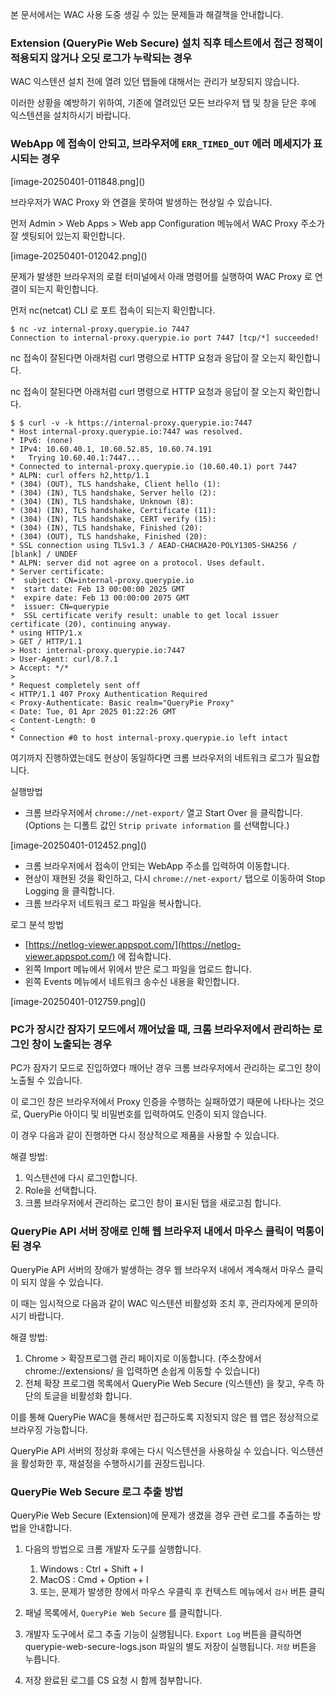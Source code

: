 본 문서에서는 WAC 사용 도중 생길 수 있는 문제들과 해결책을 안내합니다.

### Extension (QueryPie Web Secure) 설치 직후 테스트에서 접근 정책이 적용되지 않거나 오딧 로그가 누락되는 경우
WAC 익스텐션 설치 전에 열려 있던 탭들에 대해서는 관리가 보장되지 않습니다.

이러한 상황을 예방하기 위하여, 기존에 열려있던 모든 브라우저 탭 및 창을 닫은 후에 익스텐션을 설치하시기 바랍니다.

### WebApp 에 접속이 안되고, 브라우저에 `ERR_TIMED_OUT` 에러 메세지가 표시되는 경우
<p align="center">
<div>[image-20250401-011848.png]()</div>
</p>

브라우저가 WAC Proxy 와 연결을 못하여 발생하는 현상일 수 있습니다.

먼저 Admin &gt; Web Apps &gt; Web app Configuration 메뉴에서 WAC Proxy 주소가 잘 셋팅되어 있는지 확인합니다.

<p align="center">
<div>[image-20250401-012042.png]()</div>
</p>

문제가 발생한 브라우저의 로컬 터미널에서 아래 명령어를 실행하여 WAC Proxy 로 연결이 되는지 확인합니다.

먼저 nc(netcat) CLI 로 포트 접속이 되는지 확인합니다.

```
$ nc -vz internal-proxy.querypie.io 7447
Connection to internal-proxy.querypie.io port 7447 [tcp/*] succeeded!
```

nc 접속이 잘된다면 아래처럼 curl 명령으로 HTTP 요청과 응답이 잘 오는지 확인합니다.

nc 접속이 잘된다면 아래처럼 curl 명령으로 HTTP 요청과 응답이 잘 오는지 확인합니다.

```
$ $ curl -v -k https://internal-proxy.querypie.io:7447
* Host internal-proxy.querypie.io:7447 was resolved.
* IPv6: (none)
* IPv4: 10.60.40.1, 10.60.52.85, 10.60.74.191
*   Trying 10.60.40.1:7447...
* Connected to internal-proxy.querypie.io (10.60.40.1) port 7447
* ALPN: curl offers h2,http/1.1
* (304) (OUT), TLS handshake, Client hello (1):
* (304) (IN), TLS handshake, Server hello (2):
* (304) (IN), TLS handshake, Unknown (8):
* (304) (IN), TLS handshake, Certificate (11):
* (304) (IN), TLS handshake, CERT verify (15):
* (304) (IN), TLS handshake, Finished (20):
* (304) (OUT), TLS handshake, Finished (20):
* SSL connection using TLSv1.3 / AEAD-CHACHA20-POLY1305-SHA256 / [blank] / UNDEF
* ALPN: server did not agree on a protocol. Uses default.
* Server certificate:
*  subject: CN=internal-proxy.querypie.io
*  start date: Feb 13 00:00:00 2025 GMT
*  expire date: Feb 13 00:00:00 2075 GMT
*  issuer: CN=querypie
*  SSL certificate verify result: unable to get local issuer certificate (20), continuing anyway.
* using HTTP/1.x
> GET / HTTP/1.1
> Host: internal-proxy.querypie.io:7447
> User-Agent: curl/8.7.1
> Accept: */*
>
* Request completely sent off
< HTTP/1.1 407 Proxy Authentication Required
< Proxy-Authenticate: Basic realm="QueryPie Proxy"
< Date: Tue, 01 Apr 2025 01:22:26 GMT
< Content-Length: 0
<
* Connection #0 to host internal-proxy.querypie.io left intact
```

여기까지 진행하였는데도 현상이 동일하다면 크롬 브라우저의 네트워크 로그가 필요합니다.

실행방법

* 크롬 브라우저에서 `chrome://net-export/` 열고 Start Over 을 클릭합니다. (Options 는 디폴트 값인 `Strip private information` 를 선택합니다.)

<p align="center">
<div>[image-20250401-012452.png]()</div>
</p>

* 크롬 브라우저에서 접속이 안되는 WebApp 주소를 입력하여 이동합니다.
* 현상이 재현된 것을 확인하고, 다시 `chrome://net-export/` 탭으로 이동하여 Stop Logging 을 클릭합니다.
* 크롬 브라우저 네트워크 로그 파일을 복사합니다.

로그 분석 방법

* [https://netlog-viewer.appspot.com/](https://netlog-viewer.appspot.com/) 에 접속합니다.
* 왼쪽 Import 메뉴에서 위에서 받은 로그 파일을 업로드 합니다.
* 왼쪽 Events 메뉴에서 네트워크 송수신 내용을 확인합니다.

<p align="center">
<div>[image-20250401-012759.png]()</div>
</p>

### PC가 장시간 잠자기 모드에서 깨어났을 때, 크롬 브라우저에서 관리하는 로그인 창이 노출되는 경우
PC가 잠자기 모드로 진입하였다 깨어난 경우 크롬 브라우저에서 관리하는 로그인 창이 노출될 수 있습니다.

이 로그인 창은 브라우저에서 Proxy 인증을 수행하는 실패하였기 때문에 나타나는 것으로, QueryPie 아이디 및 비밀번호를 입력하여도 인증이 되지 않습니다.

이 경우 다음과 같이 진행하면 다시 정상적으로 제품을 사용할 수 있습니다.

해결 방법:

1. 익스텐션에 다시 로그인합니다.
2. Role을 선택합니다.
3. 크롬 브라우저에서 관리하는 로그인 창이 표시된 탭을 새로고침 합니다.

### QueryPie API 서버 장애로 인해 웹 브라우저 내에서 마우스 클릭이 먹통이 된 경우
QueryPie API 서버의 장애가 발생하는 경우 웹 브라우저 내에서 계속해서 마우스 클릭이 되지 않을 수 있습니다.

이 때는 임시적으로 다음과 같이 WAC 익스텐션 비활성화 조치 후, 관리자에게 문의하시기 바랍니다.

해결 방법:

1. Chrome &gt; 확장프로그램 관리 페이지로 이동합니다. (주소창에서 chrome://extensions/ 을 입력하면 손쉽게 이동할 수 있습니다)
2. 전체 확장 프로그램 목록에서 QueryPie Web Secure (익스텐션) 을 찾고, 우측 하단의 토글을 비활성화 합니다.

이를 통해 QueryPie WAC을 통해서만 접근하도록 지정되지 않은 웹 앱은 정상적으로 브라우징 가능합니다.

QueryPie API 서버의 정상화 후에는 다시 익스텐션을 사용하실 수 있습니다. 익스텐션을 활성화한 후, 재설정을 수행하시기를 권장드립니다.

### QueryPie Web Secure 로그 추출 방법
QueryPie Web Secure (Extension)에 문제가 생겼을 경우 관련 로그를 추출하는 방법을 안내합니다.

1. 다음의 방법으로 크롬 개발자 도구를 실행합니다.
    1. Windows : Ctrl + Shift + I
    2. MacOS : Cmd + Option + I
    3. 또는, 문제가 발생한 창에서 마우스 우클릭 후 컨텍스트 메뉴에서 `검사` 버튼 클릭

1. 패널 목록에서, `QueryPie Web Secure` 를 클릭합니다.
2. 개발자 도구에서 로그 추출 기능이 실행됩니다. `Export Log` 버튼을 클릭하면 querypie-web-secure-logs.json 파일의 별도 저장이 실행됩니다. `저장` 버튼을 누릅니다.
3. 저장 완료된 로그를 CS 요청 시 함께 첨부합니다.
